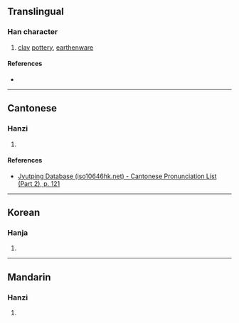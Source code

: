 {{character info}}
==Translingual==

===Han character===
{{Han char|rn=70|rad=方|as=06|sn=10|four=|canj=YSOMN|ids=⿸⿰方𠂉瓦}}

# [[clay]] [[pottery]], [[earthenware]]

====References====
* {{Han ref|kx=0483.160|dkj=13655|dj=0845.110|hdz=32177.040|uh=65CA|ud=26058}}

----

==Cantonese==

===Hanzi===
{{yue-hanzi|jyut=[[fong2]]|y=fong2}}

# {{rfdef|yue|sort=方06}}

====References====
* [http://www.iso10646hk.net/jp/document/download.jsp Jyutping Database (iso10646hk.net) - Cantonese Pronunciation List (Part 2), p. 121]

----

==Korean==

===Hanja===
{{ko-hanja|hangeul=방|eumhun=|rv=bang|mr=pang|y=pang}}

# {{rfdef|ko|sort=方06}}

----

==Mandarin==

===Hanzi===
{{cmn-hanzi|pin=[[fǎng]] ([[fang3]])|wg=fang<sup>3</sup>}}

# {{rfdef|cmn|sort=方06}}
